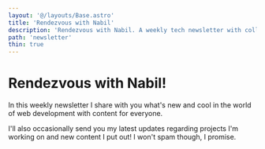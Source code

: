 ```yaml
---
layout: '@/layouts/Base.astro'
title: 'Rendezvous with Nabil'
description: 'Rendezvous with Nabil. A weekly tech newsletter with collectibles from around the web.'
path: 'newsletter'
thin: true
---
```



# Rendezvous with Nabil!

In this weekly newsletter I share with you what's new and cool in the world of
web development with content for everyone.

I'll also occasionally send you my latest updates regarding projects I'm working
on and new content I put out! I won't spam though, I promise.

<Newsletter />
